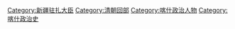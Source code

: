 [[Category:新疆驻扎大臣|Category:新疆驻扎大臣]]
[[Category:清朝回部|Category:清朝回部]]
[[Category:喀什政治人物|Category:喀什政治人物]]
[[Category:喀什政治史|Category:喀什政治史]]